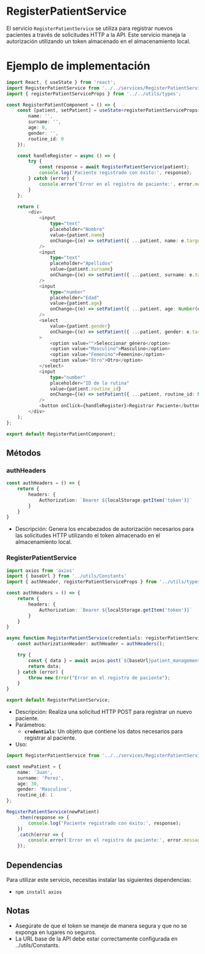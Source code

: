 
<Meta title="BusinessLogic/Services/RegisterPatientService" />

# RegisterPatientService

El servicio `RegisterPatientService` se utiliza para registrar nuevos pacientes a través de solicitudes HTTP a la API. Este servicio maneja la autorización utilizando un token almacenado en el almacenamiento local.

# Ejemplo de implementación
```typescript
import React, { useState } from 'react';
import RegisterPatientService from '../../services/RegisterPatientService';
import { registerPatientServiceProps } from '../../utils/types';

const RegisterPatientComponent = () => {
    const [patient, setPatient] = useState<registerPatientServiceProps>({
        name: '',
        surname: '',
        age: 0,
        gender: '',
        routine_id: 0
    });

    const handleRegister = async () => {
        try {
            const response = await RegisterPatientService(patient);
            console.log('Paciente registrado con éxito:', response);
        } catch (error) {
            console.error('Error en el registro de paciente:', error.message);
        }
    };

    return (
        <div>
            <input
                type="text"
                placeholder="Nombre"
                value={patient.name}
                onChange={(e) => setPatient({ ...patient, name: e.target.value })}
            />
            <input
                type="text"
                placeholder="Apellidos"
                value={patient.surname}
                onChange={(e) => setPatient({ ...patient, surname: e.target.value })}
            />
            <input
                type="number"
                placeholder="Edad"
                value={patient.age}
                onChange={(e) => setPatient({ ...patient, age: Number(e.target.value) })}
            />
            <select
                value={patient.gender}
                onChange={(e) => setPatient({ ...patient, gender: e.target.value })}
            >
                <option value="">Seleccionar género</option>
                <option value="Masculino">Masculino</option>
                <option value="Femenino">Femenino</option>
                <option value="Otro">Otro</option>
            </select>
            <input
                type="number"
                placeholder="ID de la rutina"
                value={patient.routine_id}
                onChange={(e) => setPatient({ ...patient, routine_id: Number(e.target.value) })}
            />
            <button onClick={handleRegister}>Registrar Paciente</button>
        </div>
    );
};

export default RegisterPatientComponent;

```

## Métodos

### authHeaders

```typescript
const authHeaders = () => {
    return {
        headers: {
            Authorization: `Bearer ${localStorage.getItem('token')}`
        }
    }
}
```
- Descripción: Genera los encabezados de autorización necesarios para las solicitudes HTTP utilizando el token almacenado en el almacenamiento local.

### RegisterPatientService
```typescript
import axios from 'axios'
import { baseUrl } from '../utils/Constants'
import { authHeader, registerPatientServiceProps } from '../utils/types'

const authHeaders = () => {
    return {
        headers: {
            Authorization: `Bearer ${localStorage.getItem('token')}`
        }
    }
}

async function RegisterPatientService(credentials: registerPatientServiceProps) {
    const authorizationHeader: authHeader = authHeaders();

    try {
        const { data } = await axios.post(`${baseUrl}patient_management/registerPatient`, credentials, authorizationHeader);
        return data;
    } catch (error) {
        throw new Error("Error en el registro de paciente");
    }
}

export default RegisterPatientService;

```
- Descripción: Realiza una solicitud HTTP POST para registrar un nuevo paciente.
- Parámetros:
    - **`credentials`**: Un objeto que contiene los datos necesarios para registrar al paciente.
- Uso:
```typescript
import RegisterPatientService from '../../services/RegisterPatientService';

const newPatient = {
    name: 'Juan',
    surname: 'Perez',
    age: 30,
    gender: 'Masculino',
    routine_id: 1
};

RegisterPatientService(newPatient)
    .then(response => {
        console.log('Paciente registrado con éxito:', response);
    })
    .catch(error => {
        console.error('Error en el registro de paciente:', error.message);
    });

```

## Dependencias
Para utilizar este servicio, necesitas instalar las siguientes dependencias:

- `npm install axios`

## Notas 
- Asegúrate de que el token se maneje de manera segura y que no se exponga en lugares no seguros.
- La URL base de la API debe estar correctamente configurada en ../utils/Constants.